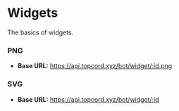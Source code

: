 
# Widgets
The basics of widgets.

### PNG

- **Base URL:** https://api.topcord.xyz/bot/widget/:id.png

### SVG

- **Base URL:** https://api.topcord.xyz/bot/widget/:id
